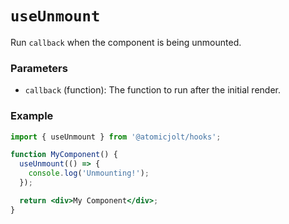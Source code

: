 # `useUnmount`

Run `callback` when the component is being unmounted.

### Parameters

- `callback` (function): The function to run after the initial render.

### Example

```jsx
import { useUnmount } from '@atomicjolt/hooks';

function MyComponent() {
  useUnmount(() => {
    console.log('Unmounting!');
  });

  return <div>My Component</div>;
}
